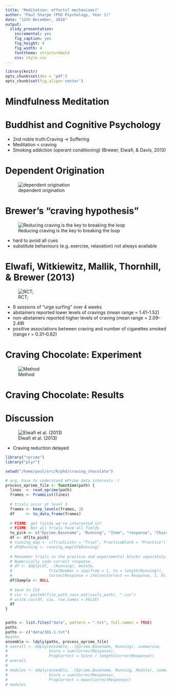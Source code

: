 ```yaml
---
title: 'Meditation: effects? mechanisms?'
author: "Paul Sharpe (PhD Psychology, Year 1)"
date: "12th December, 2016"
output:
  slidy_presentation:
    incremental: yes
    fig_caption: yes
    fig_height: 4
    fig_width: 4
    fonttheme: structurebold
    css: style.css
---
```


```r
library(knitr)
opts_chunk$set(dev = 'pdf')
opts_chunk$set(fig.align='center')
```

# Mindfulness Meditation

# Buddhist and Cognitive Psychology 

- 2nd noble truth:Craving -> Suffering
- Meditation < craving
- Smoking addiction (operant conditioning) (Brewer, Elwafi, & Davis, 2013)

# Dependent Origination

![dependent origination](dependent_origination.png)

# Brewer's "craving hypothesis"

![Reducing craving is the key to breaking the loop](addiction_loop.png)

- hard to avoid all cues
- substitute behaviours (e.g. exercise, relaxation) not always available

# Elwafi, Witkiewitz, Mallik, Thornhill, & Brewer (2013)

![RCT; ](elwafi_et_al.png)

- 8 sessions of "urge surfing" over 4 weeks
- abstainers reported lower levels of cravings (mean range = 1.41–1.52)
- non-abstainers reported higher levels of craving (mean range = 2.09–2.49)
- positive associations between craving and number of cigarettes smoked (range r = 0.31–0.82)

# Craving Chocolate: Experiment

![Method](method.png)

# Craving Chocolate: Results

# Discussion

![Elwafi et al. (2013)](elwafi_et_al.png)

- Craving reduction delayed


```r
library("rprime")
library("plyr")

setwd("/home/paul/src/R/phd/craving_chocolate")

# arg, have to understand ePrime data internals :(
process_eprime_file <- function(path) {
  lines  <- read_eprime(path)
  frames <- FrameList(lines)
  
  # trials occur at level 3
  frames <- keep_levels(frames, 3)
  df     <- to_data_frame(frames)
  
  # FIXME: get fields we're interested in?
  # FIXME: Not all trials have all fields
  to_pick <- c("Eprime.Basename", "Running", "Item", "response", "Choice")
  df <- df[to_pick]
  # running_map <- c(TrialLists = "Trial", PracticeBlock = "Practice")
  # df$Running <- running_map[df$Running]
  
  # Renumber trials in the practice and experimental blocks separately.
  # Numerically code correct response.
  # df <- ddply(df, .(Running), mutate, 
  #                TrialNumber = seq(from = 1, to = length(Running)),
  #                CorrectResponse = ifelse(Correct == Response, 1, 0))
  df$Sample <- NULL
  
  # Save to CSV
  # csv <- paste0(file_path_sans_ext(sails_path), ".csv")
  # write.csv(df, csv, row.names = FALSE)
  df
}


paths <- list.files("data", pattern = ".txt", full.names = TRUE)
paths
paths <- c("data/101-1.txt")
#paths
ensemble <- ldply(paths, process_eprime_file)
# overall <- ddply(ensemble, .(Eprime.Basename, Running), summarise, 
#                  Score = sum(CorrectResponse),
#                  PropCorrect = Score / length(CorrectResponse))
# overall
# 
# modules <- ddply(ensemble, .(Eprime.Basename, Running, Module), summarise, 
#                  Score = sum(CorrectResponse),
#                  PropCorrect = mean(CorrectResponse))
# modules
```